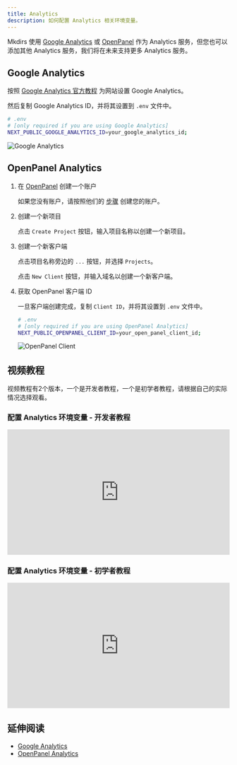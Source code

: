 ```yaml
---
title: Analytics
description: 如何配置 Analytics 相关环境变量。
---
```



Mkdirs 使用 [Google Analytics](https://analytics.google.com/) 或 [OpenPanel](https://openpanel.dev/) 作为 Analytics 服务，但您也可以添加其他 Analytics 服务，我们将在未来支持更多 Analytics 服务。

## Google Analytics

按照 [Google Analytics 官方教程](https://support.google.com/analytics/answer/9304153) 为网站设置 Google Analytics。

然后复制 Google Analytics ID，并将其设置到 `.env` 文件中。

```bash
# .env
# [only required if you are using Google Analytics]
NEXT_PUBLIC_GOOGLE_ANALYTICS_ID=your_google_analytics_id;
```

![Google Analytics](../../../../assets/images/analytics-google.png)

## OpenPanel Analytics

<Steps>

1. 在 [OpenPanel](https://openpanel.dev//login) 创建一个账户

   如果您没有账户，请按照他们的 [步骤](https://dashboard.openpanel.dev/login) 创建您的账户。

2. 创建一个新项目

   点击 `Create Project` 按钮，输入项目名称以创建一个新项目。

3. 创建一个新客户端

   点击项目名称旁边的 `...` 按钮，并选择 `Projects`。

   点击 `New Client` 按钮，并输入域名以创建一个新客户端。

4. 获取 OpenPanel 客户端 ID

   一旦客户端创建完成，复制 `Client ID`，并将其设置到 `.env` 文件中。

    ```bash
    # .env
    # [only required if you are using OpenPanel Analytics]
    NEXT_PUBLIC_OPENPANEL_CLIENT_ID=your_open_panel_client_id;
    ```

    ![OpenPanel Client](../../../../assets/images/openpanel-client.png)

</Steps>

## 视频教程

视频教程有2个版本，一个是开发者教程，一个是初学者教程，请根据自己的实际情况选择观看。

### 配置 Analytics 环境变量 - 开发者教程

<div style="position: relative; padding-bottom: 56.25%; height: 0; overflow: hidden;">
  <iframe 
    style="position: absolute; top: 0; left: 0; width: 100%; height: 100%;" 
    width="1280" 
    height="720" 
    src="https://www.youtube.com/embed/O3DEgUjJvhs?list=PLVBbrIi208W_qLhMoEV8-XQi7lrTyPlOM" 
    title="【Deploy】【6/8】Environment variables for Analytics —— Launch a directory with Mkdirs template" 
    frameborder="0" 
    allow="accelerometer; autoplay; clipboard-write; encrypted-media; gyroscope; picture-in-picture; web-share" 
    referrerpolicy="strict-origin-when-cross-origin" 
    allowfullscreen
  ></iframe>
</div>

### 配置 Analytics 环境变量 - 初学者教程

<div style="position: relative; padding-bottom: 56.25%; height: 0; overflow: hidden;">
  <iframe 
    style="position: absolute; top: 0; left: 0; width: 100%; height: 100%;" 
    src="https://www.youtube.com/embed/L2X0xH-eiKQ?list=PLVBbrIi208W9pRjN9dVE8f9pzd6KJrTaw" 
    title="7、配置Auth和Analytics" 
    frameborder="0" 
    allow="accelerometer; autoplay; clipboard-write; encrypted-media; gyroscope; picture-in-picture; web-share" 
    referrerpolicy="strict-origin-when-cross-origin" 
    allowfullscreen
  ></iframe>
</div>

## 延伸阅读

- [Google Analytics](https://analytics.google.com/)
- [OpenPanel Analytics](https://openpanel.dev/)
